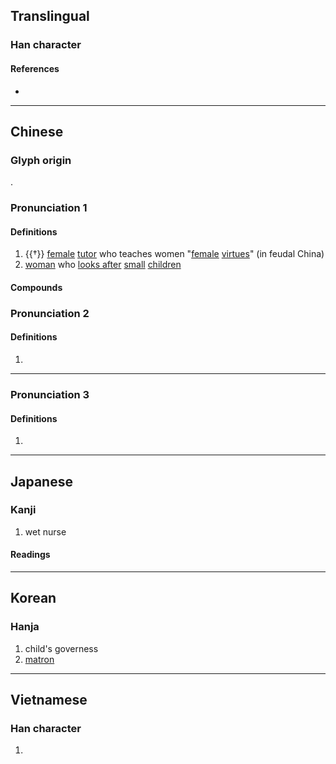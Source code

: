 {{character info}}
==Translingual==

===Han character===
{{Han char|rn=38|rad=女|as=05|sn=8|four=47450|canj=VWYI|ids=⿰女母}}

====References====
* {{Han ref|kx=0258.090|dkj=06159|dj=0523.150|hdz=21041.130|uh=59C6|ud=22982|bh=A969|bd=43369}}

----

==Chinese==
{{zh-forms}}

===Glyph origin===
{{Han etym}}
{{Han compound|女|母|ls=psc|c1=s|c2=p|t1=female}}.

===Pronunciation 1===
{{zh-pron
|m=mǔ
|c=mou5
|h=pfs=mê
|md=
|mn=qz:bió/xm,zz:bó͘/qz,xm:bú/twvk,zz:bó/ḿ
|mn_note=bió/bó͘ - literary; bú/bó - vernacular; ḿ - vernacular (俗)
|mna=Taiwanese-The_Vowel_m2.ogg
|mn-t=m2
|w=2'mu,3mu
|mc=y
|oc=y
|cat=
}}

====Definitions====
{{zh-hanzi}}

# {{†}} [[female]] [[tutor]] who teaches women "[[female]] [[virtue]]s" (in feudal China)
# [[woman]] who [[look after|looks after]] [[small]] [[children]]

====Compounds====
{{zh-der|媬姆|大姆|大姆子|姆嬸|保姆|山姆叔叔|姆姆|哈姆雷特|歐姆|歐姆定律|阿姆|西姆孫線|萊姆果|褓姆|蘭姆酒|萊姆酒|阿姆河|阿薩姆|克里姆林宮|古姆}}

===Pronunciation 2===
{{zh-pron
|m=m̄,mū
|w=1mm
|cat=
}}

====Definitions====
{{zh-hanzi}}

# {{zh-only|姆媽}}

----

===Pronunciation 3===
{{zh-pron
|m=m̌
|cat=
}}

====Definitions====
{{zh-hanzi}}

# {{zh-only|姆們}}

----

==Japanese==

===Kanji===
{{ja-kanji|grade=uc|rs=女05}}

# wet nurse

====Readings====
{{ja-readings
|goon=も
|kanon=ぼ
|kun=うば-, かしずき
}}

----

==Korean==

===Hanja===
{{ko-hanja|hangeul=모|rv=mo|mr=mo}}

# child's governess
# [[matron]]

----

==Vietnamese==

===Han character===
{{vi-readings|reading=mỗ, mẫu|rs=女05}}

# {{rfdef|vi|sort=女05}}